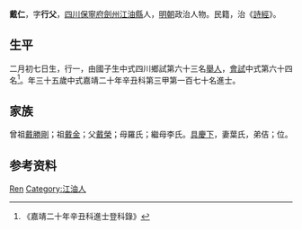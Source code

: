 {{Otheruses|other=名为戴仁的其他人物|戴仁}}
{{明清人物信息框
| 姓名 = 戴仁
| 原名 =
| 圖片名稱= 
| 圖片大小 =
| 圖片說明 = 
| 最高職務 =
| 國家 = 大明 
| 爵位 =
| 籍貫 = [[四川|四川]][[保寧府|保寧府]][[劍州|劍州]][[江油縣|江油縣]]
| 族裔 = 
| 字號 = 
| 諡號 =
| 出生日期 = 二月初七日
| 出生地點 = 
| 逝世日期 = 卒年不詳 
| 逝世地點 =
| 墓葬 =
| 配偶 = 葉氏
| 親屬 = 曾祖[[戴勝剛|戴勝剛]]，祖[[戴金|戴金]]，父[[戴榮|戴榮]]，母羅氏；繼母李氏
| 出身 =
* 嘉靖二十年辛丑科同進士出身
| 經歷 =
| 著作 = 
}}
'''戴仁'''{{BD|1507年||？||}}，字'''行父'''，[[四川|四川]][[保寧府|保寧府]][[劍州|劍州]][[江油縣|江油縣]]人，[[明朝|明朝]]政治人物。民籍，治《[[詩經|詩經]]》。

== 生平 ==
二月初七日生，行一，由國子生中式四川鄉試第六十三名[[舉人|舉人]]，[[會試|會試]]中式第六十四名<ref>《嘉靖二十年辛丑科進士登科錄》</ref>。年三十五歲中式嘉靖二十年辛丑科第三甲第一百七十名進士。

== 家族 ==
曾祖[[戴勝剛|戴勝剛]]；祖[[戴金|戴金]]；父[[戴榮|戴榮]]；母羅氏；繼母李氏。[[具慶下|具慶下]]，妻葉氏，弟佶；位。

== 参考资料 ==
{{reflist}}

{{嘉靖二十年辛丑科殿试金榜}}

{{Authority control}}

{{DEFAULTSORT:Dai戴}}
[[Category:戴姓|Ren]]
[[Category:江油人|Category:江油人]]


{{明朝人物小作品}}